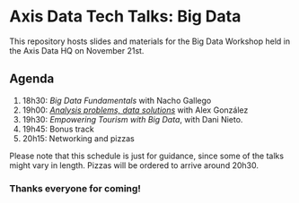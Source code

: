 # Axis Data Tech Talks: Big Data

This repository hosts slides and materials for the Big Data Workshop held in the Axis Data HQ on November 21st.

## Agenda

1. 18h30: _Big Data Fundamentals_ with Nacho Gallego
2. 19h00: [_Analysis problems, data solutions_](slides/slides.html) with Alex González
3. 19h30: _Empowering Tourism with Big Data_, with Dani Nieto.
4. 19h45: Bonus track
5. 20h15: Networking and pizzas

Please note that this schedule is just for guidance, since some of the talks might vary in length. Pizzas will be ordered to arrive around 20h30.

### Thanks everyone for coming!
